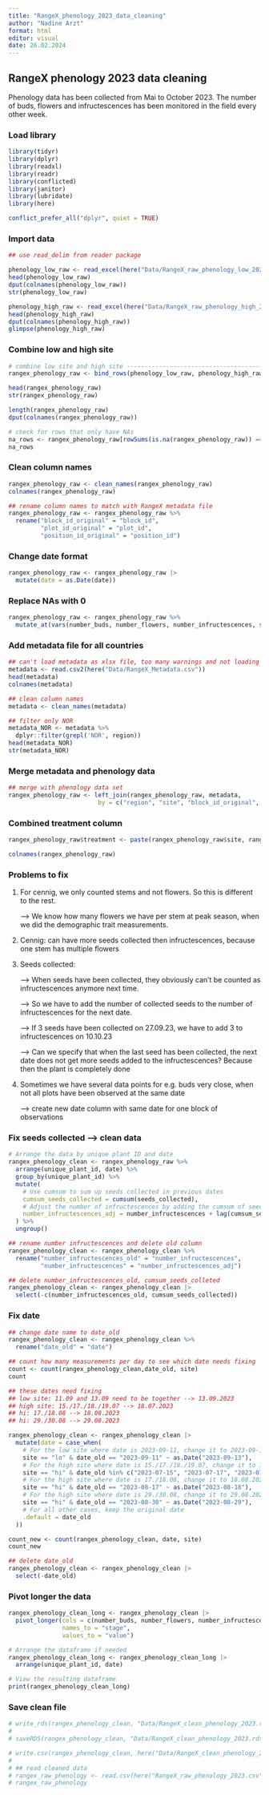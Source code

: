 ```yaml
---
title: "RangeX_phenology_2023_data_cleaning"
author: "Nadine Arzt"
format: html
editor: visual
date: 26.02.2024
---
```


## RangeX phenology 2023 data cleaning

Phenology data has been collected from Mai to October 2023. The number of buds, flowers and infructescences has been monitored in the field every other week.

### Load library

```r
library(tidyr)
library(dplyr)
library(readxl)
library(readr)
library(conflicted)
library(janitor)
library(lubridate)
library(here)

conflict_prefer_all("dplyr", quiet = TRUE)
```

### Import data

```r
## use read_delim from reader package

phenology_low_raw <- read_excel(here("Data/RangeX_raw_phenology_low_2023.xlsx"),sheet = 2)
head(phenology_low_raw)
dput(colnames(phenology_low_raw))
str(phenology_low_raw)

phenology_high_raw <- read_excel(here("Data/RangeX_raw_phenology_high_2023.xlsx"), sheet = 2)
head(phenology_high_raw)
dput(colnames(phenology_high_raw))
glimpse(phenology_high_raw)
```

### Combine low and high site

```r
# combine low site and high site ----------------------------------------------
rangex_phenology_raw <- bind_rows(phenology_low_raw, phenology_high_raw)

head(rangex_phenology_raw)
str(rangex_phenology_raw)

length(rangex_phenology_raw)
dput(colnames(rangex_phenology_raw))

# check for rows that only have NAs
na_rows <- rangex_phenology_raw[rowSums(is.na(rangex_phenology_raw)) == ncol(rangex_phenology_raw), ]
na_rows
```

### Clean column names

```r
rangex_phenology_raw <- clean_names(rangex_phenology_raw)
colnames(rangex_phenology_raw)

## rename column names to match with RangeX metadata file
rangex_phenology_raw <- rangex_phenology_raw %>%
  rename("block_id_original" = "block_id",
         "plot_id_original" = "plot_id",
         "position_id_original" = "position_id")
```

### Change date format

```r
rangex_phenology_raw <- rangex_phenology_raw |> 
  mutate(date = as.Date(date))
```

### Replace NAs with 0

```r
rangex_phenology_raw <- rangex_phenology_raw %>%
  mutate_at(vars(number_buds, number_flowers, number_infructescences, seeds_collected), ~replace(., is.na(.), 0))
```

### Add metadata file for all countries

```r
## can't load metadata as xlsx file, too many warnings and not loading correct
metadata <- read.csv2(here("Data/RangeX_Metadata.csv"))
head(metadata)
colnames(metadata)

## clean column names
metadata <- clean_names(metadata)

## filter only NOR
metadata_NOR <- metadata %>%
  dplyr::filter(grepl('NOR', region))
head(metadata_NOR)
str(metadata_NOR)

```

### Merge metadata and phenology data

```r
## merge with phenology data set
rangex_phenology_raw <- left_join(rangex_phenology_raw, metadata,
                         by = c("region", "site", "block_id_original", "plot_id_original", "position_id_original", "species"))
```

### Combined treatment column

```r
rangex_phenology_raw$treatment <- paste(rangex_phenology_raw$site, rangex_phenology_raw$treat_warming, rangex_phenology_raw$treat_competition, sep = "_")

colnames(rangex_phenology_raw)
```

### Problems to fix

1.  For cennig, we only counted stems and not flowers. So this is different to the rest.

    --\> We know how many flowers we have per stem at peak season, when we did the demographic trait measurements.

2.  Cennig: can have more seeds collected then infructescences, because one stem has multiple flowers

3.  Seeds collected:

    --\> When seeds have been collected, they obviously can't be counted as infructescences anymore next time.

    --\> So we have to add the number of collected seeds to the number of infructescences for the next date.

    --\> If 3 seeds have been collected on 27.09.23, we have to add 3 to infructescences on 10.10.23

    --\> Can we specify that when the last seed has been collected, the next date does not get more seeds added to the infructescences? Because then the plant is completely done

4.  Sometimes we have several data points for e.g. buds very close, when not all plots have been observed at the same date

    --\> create new date column with same date for one block of observations

### Fix seeds collected –\> clean data

```r
# Arrange the data by unique plant ID and date
rangex_phenology_clean <- rangex_phenology_raw %>%
  arrange(unique_plant_id, date) %>%
  group_by(unique_plant_id) %>%
  mutate(
    # Use cumsum to sum up seeds collected in previous dates
    cumsum_seeds_collected = cumsum(seeds_collected),
    # Adjust the number of infructescences by adding the cumsum of seeds collected
    number_infructescences_adj = number_infructescences + lag(cumsum_seeds_collected, default = 0)
  ) %>%
  ungroup()

## rename number infructescences and delete old column
rangex_phenology_clean <- rangex_phenology_clean %>%
  rename("number_infructescences_old" = "number_infructescences",
         "number_infructescences" = "number_infructescences_adj")

## delete number_infructescences_old, cumsum_seeds_colleted
rangex_phenology_clean <- rangex_phenology_clean |> 
  select(-c(number_infructescences_old, cumsum_seeds_collected))
```

### Fix date

```r
## change date name to date_old
rangex_phenology_clean <- rangex_phenology_clean %>%
  rename("date_old" = "date")

## count how many measurements per day to see which date needs fixing
count <- count(rangex_phenology_clean,date_old, site)
count

## these dates need fixing
## low site: 11.09 and 13.09 need to be together --> 13.09.2023
## high site: 15./17./18./19.07 --> 18.07.2023
## hi: 17./18.08 --> 18.08.2023
## hi: 29./30.08 --> 29.08.2023

rangex_phenology_clean <- rangex_phenology_clean |> 
  mutate(date = case_when(
    # For the low site where date is 2023-09-11, change it to 2023-09-13
    site == "lo" & date_old == "2023-09-11" ~ as.Date("2023-09-13"),
    # For the high site where date is 15./17./18./19.07, change it to 18.07.2023
    site == "hi" & date_old %in% c("2023-07-15", "2023-07-17", "2023-07-19") ~ as.Date("2023-07-18"),
    # For the high site where date is 17./18.08, change it to 18.08.2023
    site == "hi" & date_old == "2023-08-17" ~ as.Date("2023-08-18"),
    # For the high site where date is 29./30.08, change it to 29.08.2023
    site == "hi" & date_old == "2023-08-30" ~ as.Date("2023-08-29"),
    # For all other cases, keep the original date
    .default = date_old
  ))

count_new <- count(rangex_phenology_clean, date, site)
count_new

## delete date_old
rangex_phenology_clean <- rangex_phenology_clean |> 
  select(-date_old)

```

### Pivot longer the data

```r
rangex_phenology_clean_long <- rangex_phenology_clean |> 
  pivot_longer(cols = c(number_buds, number_flowers, number_infructescences, seeds_collected),
               names_to = "stage",
               values_to = "value")

# Arrange the dataframe if needed
rangex_phenology_clean_long <- rangex_phenology_clean_long |> 
  arrange(unique_plant_id, date)

# View the resulting dataframe
print(rangex_phenology_clean_long)

```

### Save clean file

```r
# write_rds(rangex_phenology_clean, "Data/RangeX_clean_phenology_2023.rds")
# 
# saveRDS(rangex_phenology_clean, "Data/RangeX_clean_phenology_2023.rds")
```

```r
# write.csv(rangex_phenology_clean, here("Data/RangeX_clean_phenology_2023.csv"), row.names = FALSE)
# 
# ## read cleaned data
# rangex_raw_phenology <- read.csv(here("RangeX_raw_phenology_2023.csv"))
# rangex_raw_phenology
```
